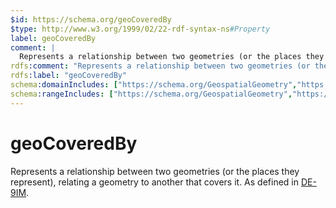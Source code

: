 ```yaml
---
$id: https://schema.org/geoCoveredBy
$type: http://www.w3.org/1999/02/22-rdf-syntax-ns#Property
label: geoCoveredBy
comment: |
  Represents a relationship between two geometries (or the places they represent), relating a geometry to another that covers it. As defined in [DE-9IM](https://en.wikipedia.org/wiki/DE-9IM).
rdfs:comment: "Represents a relationship between two geometries (or the places they represent), relating a geometry to another that covers it. As defined in [DE-9IM](https://en.wikipedia.org/wiki/DE-9IM)."
rdfs:label: "geoCoveredBy"
schema:domainIncludes: ["https://schema.org/GeospatialGeometry","https://schema.org/Place"]
schema:rangeIncludes: ["https://schema.org/GeospatialGeometry","https://schema.org/Place"]
---
```


# geoCoveredBy

Represents a relationship between two geometries (or the places they represent), relating a geometry to another that covers it. As defined in [DE-9IM](https://en.wikipedia.org/wiki/DE-9IM).

